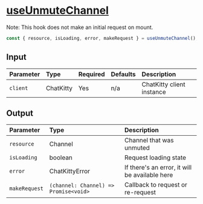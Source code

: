 
<Meta title="Hooks/Channels/useUnmuteChannel" />

# <u>useUnmuteChannel</u>

Note: This hook does not make an initial request on mount.

```typescript
const { resource, isLoading, error, makeRequest } = useUnmuteChannel();
```

## Input

| Parameter | Type      | Required | Defaults | Description               |
| :-------- | :-------- | :------- | :------- | :------------------------ |
| `client`  | ChatKitty | Yes      | n/a      | ChatKitty client instance |

## Output

| Parameter     | Type                                  | Description                                    |
| :------------ | :------------------------------------ | :--------------------------------------------- |
| `resource`    | Channel                               | Channel that was unmuted                       |
| `isLoading `  | boolean                               | Request loading state                          |
| `error`       | ChatKittyError                        | If there's an error, it will be available here |
| `makeRequest` | `(channel: Channel) => Promise<void>` | Callback to request or re-request              |
